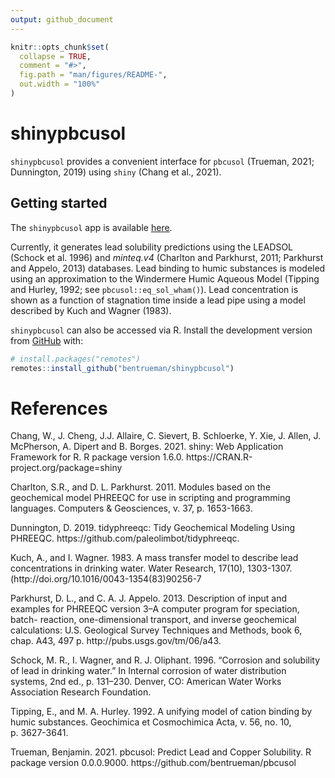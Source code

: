 ```yaml
---
output: github_document
---
```


<!-- README.md is generated from README.Rmd. Please edit that file -->

```r
knitr::opts_chunk$set(
  collapse = TRUE,
  comment = "#>",
  fig.path = "man/figures/README-",
  out.width = "100%"
)
```

# shinypbcusol

<!-- badges: start -->
<!-- badges: end -->

`shinypbcusol` provides a convenient interface for `pbcusol` (Trueman, 2021; Dunnington, 2019) using `shiny` (Chang et al., 2021).

## Getting started  

The `shinypbcusol` app is available [here](https://bentrueman.shinyapps.io/shinypbcusol/). 

Currently, it generates lead solubility predictions using the LEADSOL (Schock et al. 1996) and *minteq.v4* (Charlton and Parkhurst, 2011; Parkhurst and Appelo, 2013) databases. Lead binding to humic substances is modeled using an approximation to the Windermere Humic Aqueous Model (Tipping and Hurley, 1992; see `pbcusol::eq_sol_wham()`). Lead concentration is shown as a function of stagnation time inside a lead pipe using a model described by Kuch and Wagner (1983). 

`shinypbcusol` can also be accessed via R. Install the development version from [GitHub](https://github.com/) with:

``` r
# install.packages("remotes")
remotes::install_github("bentrueman/shinypbcusol")
```

# References  

Chang, W., J. Cheng, J.J. Allaire, C. Sievert, B. Schloerke, Y. Xie, J. Allen, J. McPherson, A. Dipert and B. Borges. 2021. shiny: Web Application Framework for R. R package version 1.6.0. https://CRAN.R-project.org/package=shiny

Charlton, S.R., and D. L. Parkhurst. 2011. Modules based on the geochemical model PHREEQC for use in scripting and programming languages. Computers & Geosciences, v. 37, p. 1653-1663.

Dunnington, D. 2019. tidyphreeqc: Tidy Geochemical Modeling Using PHREEQC. https://github.com/paleolimbot/tidyphreeqc.

Kuch, A., and I. Wagner. 1983. A mass transfer model to describe lead concentrations in drinking water. Water Research, 17(10), 1303-1307. (http://doi.org/10.1016/0043-1354(83)90256-7

Parkhurst, D. L., and C. A. J. Appelo. 2013. Description of input and examples for PHREEQC version 3–A computer program for speciation, batch- reaction, one-dimensional transport, and inverse geochemical calculations: U.S. Geological Survey Techniques and Methods, book 6, chap. A43, 497 p. http://pubs.usgs.gov/tm/06/a43.

Schock, M. R., I. Wagner, and R. J. Oliphant. 1996. “Corrosion and solubility of lead in drinking water.” In Internal corrosion of water distribution systems, 2nd ed., p. 131–230. Denver, CO: American Water Works Association Research Foundation.

Tipping, E., and M. A. Hurley. 1992. A unifying model of cation binding by humic substances. Geochimica et Cosmochimica Acta, v. 56, no. 10, p. 3627-3641.

Trueman, Benjamin. 2021. pbcusol: Predict Lead and Copper Solubility. R package version 0.0.0.9000. https://github.com/bentrueman/pbcusol

